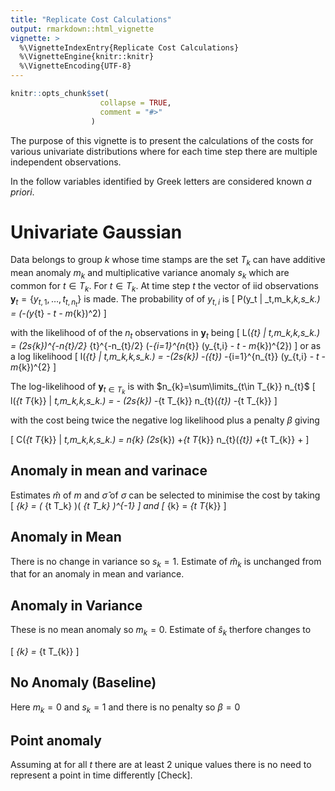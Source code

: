 ```yaml
---
title: "Replicate Cost Calculations"
output: rmarkdown::html_vignette
vignette: >
  %\VignetteIndexEntry{Replicate Cost Calculations}
  %\VignetteEngine{knitr::knitr}
  %\VignetteEncoding{UTF-8}
---
```


```r
knitr::opts_chunk$set(
                    collapse = TRUE,
                    comment = "#>"
                  )
```

The purpose of this vignette is to present the calculations of the costs for various univariate distributions where for each time step there are multiple independent observations.

In the follow variables identified by Greek letters are considered known *a priori*.

# Univariate Gaussian

Data belongs to group $k$ whose time stamps are the set $T_{k}$ can have additive mean anomaly $m_{k}$ and multiplicative variance anomaly $s_{k}$ which are common for $t \in T_{k}$.
For $t \in T_{k}$. At time step $t$ the vector of iid observations $\mathbf{y}_{t}=\left\{y_{t,1},\ldots,t_{t,n_{t}}\right\}$ is made. The probability of of $y_{t,i}$ is
\[
P\left(y_t \left| \mu_t,m_k,\sigma_k,s_k\right.\right) = \frac{1}{\sqrt{2\pi\sigma_{t}s_{k}}}\exp\left(-\frac{1}{2\sigma_{t}s_{k}}\left(y_{t} - \mu_t - m_{k}\right)^2\right)
\]

with the likelihood of of the $n_{t}$ observations in $\mathbf{y}_{t}$ being
\[
L\left(\mathbf{y}_{t} \left| \mu_t,m_k,\sigma_k,s_k\right.\right) = 
\left(2\pi s_{k}\right)^{-n_{t}/2} 
\sigma_{t}^{-n_{t}/2}
\exp\left(-\frac{1}{2s_{k}\sigma_{t}}\sum\limits_{i=1}^{n_{t}} \left(y_{t,i} - \mu_t - m_{k}\right)^{2}\right)
\]
or as a log likelihood
\[
l\left(\mathbf{y}_{t} \left| \mu_t,m_k,\sigma_k,s_k\right.\right) = 
-\frac{n_{t}}{2}\log\left(2\pi s_{k}\right) 
-\frac{n_{t}}{2}\log\left(\sigma_{t}\right)
-\frac{1}{2s_{k}\sigma_{t}}\sum\limits_{i=1}^{n_{t}} \left(y_{t,i} - \mu_t - m_{k}\right)^{2}
\]


The log-likelihood of $\mathbf{y}_{t \in T_{k}}$ is with $n_{k}=\sum\limits_{t\in T_{k}} n_{t}$
\[
l\left(\mathbf{y}_{t \in T_{k}} \left| \mu_t,m_k,\sigma_k,s_k\right.\right) = 
-\frac{n_{k}}{2} \log\left(2\pi s_{k}\right)
-\frac{1}{2}\sum\limits_{t \in T_{k}} n_{t}\log\left(\sigma_{t}\right)
-\frac{1}{2s_{k}}\sum\limits_{t \in T_{k}} \frac{\sum_{i=1}^{n_{t}}\left(y_{t,i} - \mu_t - m_{k}\right)^2}{\sigma_{t}}
\]

with the cost being twice the negative log likelihood plus a penalty $\beta$ giving 

\[
C\left(\mathbf{y}_{t \in T_{k}} \left| \mu_t,m_k,\sigma_k,s_k\right.\right) = 
n_{k} \log\left(2\pi s_{k}\right)
+\sum\limits_{t \in T_{k}} n_{t}\log\left(\sigma_{t}\right)
+\frac{1}{s_{k}}\sum\limits_{t \in T_{k}} \frac{\sum_{i=1}^{n_{t}}\left(y_{t,i} - \mu_t - m_{k}\right)^2}{\sigma_{t}}
+\beta
\]

## Anomaly in mean and varinace

Estimates $\hat{m}$ of $m$ and $\hat{\sigma}$ of $\sigma$ can be selected to minimise the cost by taking
\[
\hat{m}_{k} = \left( \sum\limits_{t \in T_k} \frac{\sum\limits_{i=1}^{n_t} \left(y_t-\mu_t\right)}{\sigma_t} \right)\left(  \sum\limits_{t \in T_k} \frac{n_{t}}{\sigma_t}\right)^{-1}
\]
and
\[
\hat{s}_{k} = \frac{1}{n_{k}} \sum\limits_{t \in T_{k}} \frac{\sum_{i=1}^{n_{t}}\left(y_{t,i} - \mu_t - \hat{m}_{k}\right)^2}{\sigma_{t}}
\]

## Anomaly in Mean

There is no change in variance so $s_{k}=1$. Estimate of $\hat{m}_{k}$ is unchanged from that for an anomaly in mean and variance.

## Anomaly in Variance

These is no mean anomaly so $m_{k}=0$. Estimate of $\hat{s}_{k}$ therfore changes to

\[
\hat{s}_{k} = \frac{1}{n_{k}} \sum\limits_{t \in T_{k}} \frac{\sum_{i=1}^{n_{t}}\left(y_{t,i} - \mu_t\right)^2}{\sigma_{t}}
\]


## No Anomaly (Baseline)

Here $m_{k}=0$ and $s_{k}=1$ and there is no penalty so $\beta = 0$

## Point anomaly

Assuming at for all $t$ there are at least 2 unique values there is no need to represent a point in time differently [Check].
